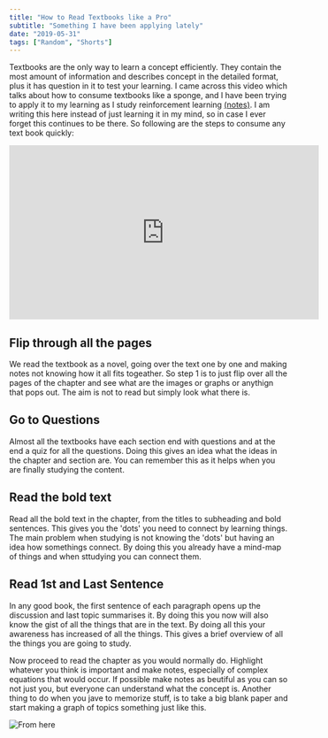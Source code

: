 ```yaml
---
title: "How to Read Textbooks like a Pro"
subtitle: "Something I have been applying lately"
date: "2019-05-31"
tags: ["Random", "Shorts"]
---
```


Textbooks are the only way to learn a concept efficiently. They contain the most amount of information and describes concept in the detailed format, plus it has question in it to test your learning. I came across this video which talks about how to consume textbooks like a sponge, and I have been trying to apply it to my learning as I study reinforcement learning [(notes)](./bartosutton/chap2.html). I am writing this here instead of just learning it in my mind, so in case I ever forget this continues to be there. So following are the steps to consume any text book quickly:

<iframe width="560" height="315" src="https://www.youtube-nocookie.com/embed/nqYmmZKY4sA" frameborder="0" allow="accelerometer; autoplay; encrypted-media; gyroscope; picture-in-picture" allowfullscreen></iframe>

## Flip through all the pages

We read the textbook as a novel, going over the text one by one and making notes not knowing how it all fits togeather. So step 1 is to just flip over all the pages of the chapter and see what are the images or graphs or anythign that pops out. The aim is not to read but simply look what there is.

## Go to Questions

Almost all the textbooks have each section end with questions and at the end a quiz for all the questions. Doing this gives an idea what the ideas in the chapter and section are. You can remember this as it helps when you are finally studying the content.

## Read the bold text

Read all the bold text in the chapter, from the titles to subheading and bold sentences. This gives you the 'dots' you need to connect by learning things. The main problem when studying is not knowing the 'dots' but having an idea how somethings connect. By doing this you already have a mind-map of things and when sttudying you can connect them.

## Read 1st and Last Sentence

In any good book, the first sentence of each paragraph opens up the discussion and last topic summarises it. By doing this you now will also know the gist of all the things that are in the text. By doing all this your awareness has increased of all the things. This gives a brief overview of all the things you are going to study.

Now proceed to read the chapter as you would normally do. Highlight whatever you think is important and make notes, especially of complex equations that would occur. If possible make notes as beutiful as you can so not just you, but everyone can understand what the concept is. Another thing to do when you jave to memorize stuff, is to take a big blank paper and start making a graph of topics something just like this.

![From here](https://focus.meisterlabs.com/wp-content/uploads/2016/08/Basic-Mind-Map-Structure.png)
